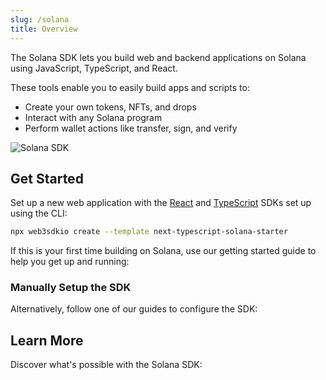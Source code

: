 ```yaml
---
slug: /solana
title: Overview
---
```



<div className="heroGrid" style={{ alignItems: "flex-start" }}>
  <div>
    <p style={{ marginTop: "8px" }}>
      The Solana SDK lets you build web and backend applications on Solana using JavaScript, TypeScript, and React.
    </p>
    <p>
      These tools enable you to easily build apps and scripts to:
    </p>
    <ul>
      <li>Create your own tokens, NFTs, and drops</li>
      <li>Interact with any Solana program</li>
      <li>Perform wallet actions like transfer, sign, and verify</li>
    </ul>

  </div>
  <p style={{ marginTop: "-16px" }}>
    <div className="col col--12">
      <img
        src="/assets/solana-hero.webp"
        alt="Solana SDK"
        style={{ width: "400px" }}
      />
    </div>
  </p>
</div>

## Get Started

Set up a new web application with the [React](/react) and [TypeScript](/typescript) SDKs set up using the CLI:

```bash
npx web3sdkio create --template next-typescript-solana-starter
```

If this is your first time building on Solana, use our getting started guide to help you get up and running:

<div className="row" style={{ marginBottom: 12 }}>
  <div className="col col--12" style={{ padding: 8 }}>
    <QuickstartCard
      name="Create A Solana Wallet & Get Test Funds"
      link="https://blog.web3sdk.io/guides/getting-started-with-solana"
      image="/assets/icons/education.png"
    />
  </div>
</div>

### Manually Setup the SDK

Alternatively, follow one of our guides to configure the SDK:

<div className="row">
  <div className="col col--6" style={{ padding: 8 }}>
    <QuickstartCard
      name="Frontend Setup"
      link="/solana/setup/frontend"
      image="/assets/languages/react.png"
    />
  </div>
  <div className="col col--6" style={{ padding: 8 }}>
    <QuickstartCard
      name="Backend & Scripting Setup"
      link="/solana/setup/backend"
      image="/assets/languages/javascript.png"
    />
  </div>
</div>

## Learn More

Discover what&apos;s possible with the Solana SDK:

<div className="row" style={{ marginTop: 24 }}>
  <div className="col col--4" style={{ padding: 8 }}>
    <QuickstartCard
      name="Create An NFT Drop Minting App"
      link="https://blog.web3sdk.io/guides/how-to-build-an-nft-drop-on-solana/"
      image="/assets/icons/drop.png"
    />
  </div>
  <div className="col col--4" style={{ padding: 8 }}>
    <QuickstartCard
      name="Create An NFT Gated Website"
      link="https://blog.web3sdk.io/guides/create-an-nft-gated-site-on-solana/"
      image="/assets/icons/nft.png"
    />
  </div>
  <div className="col col--4" style={{ padding: 8 }}>
    <QuickstartCard
      name="Create An NFT Collection Gallery"
      link="https://blog.web3sdk.io/guides/deploy-an-nft-collection-gallery-with-web3sdkio/"
      image="/assets/icons/nft.png"
    />
  </div>
  <div className="col col--4" style={{ padding: 8 }}>
    <QuickstartCard
      name="Deploy a Token Program using the SDK"
      link="https://blog.web3sdk.io/guides/create-your-own-token-on-solana-in-less-than-2-minutes/"
      image="/assets/icons/sdks.png"
    />
  </div>
  <div className="col col--4" style={{ padding: 8 }}>
    <QuickstartCard
      name="Create a Sign In With Solana Button in React"
      link="https://blog.web3sdk.io/guides/sign-in-with-solana-authenticate-users-with-their-phantom-wallet/"
      image="/assets/icons/vote.png"
    />
  </div>
  <div className="col col--4" style={{ padding: 8 }}>
    <QuickstartCard
      name="Deploy an NFT Collection Program"
      link="https://blog.web3sdk.io/guides/mint-a-solana-nft-collection-with-typescript/"
      image="/assets/icons/sdks.png"
    />
  </div>
</div>
